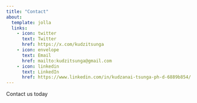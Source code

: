 ```yaml
---
title: "Contact"
about:
  template: jolla
  links:
    - icon: twitter
      text: Twitter
      href: https://x.com/kudzitsunga
    - icon: envelope
      text: Email
      href: mailto:kudzitsunga@gmail.com
    - icon: linkedin
      text: LinkedIn
      href: https://www.linkedin.com/in/kudzanai-tsunga-ph-d-6889b854/
---
```


Contact us today
